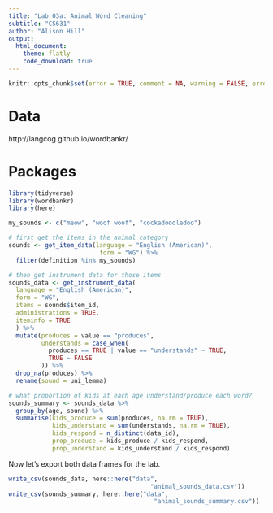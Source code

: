 ```yaml
---
title: "Lab 03a: Animal Word Cleaning"
subtitle: "CS631"
author: "Alison Hill"
output:
  html_document:
    theme: flatly
    code_download: true
---
```


```r
knitr::opts_chunk$set(error = TRUE, comment = NA, warning = FALSE, errors = FALSE, message = FALSE, tidy = FALSE, cache = FALSE)
```

# Data
http://langcog.github.io/wordbankr/

# Packages

```r
library(tidyverse)
library(wordbankr)
library(here)
```

```r
my_sounds <- c("meow", "woof woof", "cockadoodledoo")

# first get the items in the animal category
sounds <- get_item_data(language = "English (American)", 
                         form = "WG") %>%
  filter(definition %in% my_sounds) 

# then get instrument data for those items
sounds_data <- get_instrument_data(
  language = "English (American)",
  form = "WG",
  items = sounds$item_id,
  administrations = TRUE,
  iteminfo = TRUE
  ) %>% 
  mutate(produces = value == "produces",
         understands = case_when(
           produces == TRUE | value == "understands" ~ TRUE,
           TRUE ~ FALSE
         )) %>% 
  drop_na(produces) %>% 
  rename(sound = uni_lemma)

# what proportion of kids at each age understand/produce each word?
sounds_summary <- sounds_data %>% 
  group_by(age, sound) %>%
  summarise(kids_produce = sum(produces, na.rm = TRUE),
            kids_understand = sum(understands, na.rm = TRUE),
            kids_respond = n_distinct(data_id),
            prop_produce = kids_produce / kids_respond,
            prop_understand = kids_understand / kids_respond)
```


Now let's export both data frames for the lab.

```r
write_csv(sounds_data, here::here("data",
                                       "animal_sounds_data.csv"))
write_csv(sounds_summary, here::here("data",
                                        "animal_sounds_summary.csv"))
```

